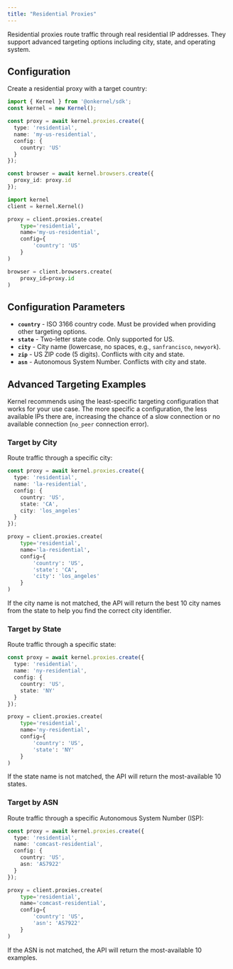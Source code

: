 ```yaml
---
title: "Residential Proxies"
---
```


Residential proxies route traffic through real residential IP addresses. They support advanced targeting options including city, state, and operating system.

## Configuration

Create a residential proxy with a target country:

<CodeGroup>

```typescript Typescript/Javascript
import { Kernel } from '@onkernel/sdk';
const kernel = new Kernel();

const proxy = await kernel.proxies.create({
  type: 'residential',
  name: 'my-us-residential',
  config: {
    country: 'US'
  }
});

const browser = await kernel.browsers.create({
  proxy_id: proxy.id
});
```

```Python Python
import kernel
client = kernel.Kernel()

proxy = client.proxies.create(
    type='residential',
    name='my-us-residential',
    config={
        'country': 'US'
    }
)

browser = client.browsers.create(
    proxy_id=proxy.id
)
```

</CodeGroup>

## Configuration Parameters

- **`country`** - ISO 3166 country code. Must be provided when providing other targeting options.
- **`state`** - Two-letter state code. Only supported for US.
- **`city`** - City name (lowercase, no spaces, e.g., `sanfrancisco`, `newyork`).
- **`zip`** - US ZIP code (5 digits). Conflicts with city and state.
- **`asn`** - Autonomous System Number. Conflicts with city and state.

## Advanced Targeting Examples

Kernel recommends using the least-specific targeting configuration that works for your use case. The more specific a configuration, the less available IPs there are, increasing the chance of a slow connection or no available connection (`no_peer` connection error).

### Target by City

Route traffic through a specific city:

<CodeGroup>

```typescript Typescript/Javascript
const proxy = await kernel.proxies.create({
  type: 'residential',
  name: 'la-residential',
  config: {
    country: 'US',
    state: 'CA',
    city: 'los_angeles'
  }
});
```

```Python Python
proxy = client.proxies.create(
    type='residential',
    name='la-residential',
    config={
        'country': 'US',
        'state': 'CA',
        'city': 'los_angeles'
    }
)
```

</CodeGroup>

<Note>
If the city name is not matched, the API will return the best 10 city names from the state to help you find the correct city identifier.
</Note>

### Target by State

Route traffic through a specific state:

<CodeGroup>

```typescript Typescript/Javascript
const proxy = await kernel.proxies.create({
  type: 'residential',
  name: 'ny-residential',
  config: {
    country: 'US',
    state: 'NY'
  }
});
```

```Python Python
proxy = client.proxies.create(
    type='residential',
    name='ny-residential',
    config={
        'country': 'US',
        'state': 'NY'
    }
)
```

<Note>
If the state name is not matched, the API will return the most-available 10 states.
</Note>


</CodeGroup>

### Target by ASN

Route traffic through a specific Autonomous System Number (ISP):

<CodeGroup>

```typescript Typescript/Javascript
const proxy = await kernel.proxies.create({
  type: 'residential',
  name: 'comcast-residential',
  config: {
    country: 'US',
    asn: 'AS7922'
  }
});
```

```Python Python
proxy = client.proxies.create(
    type='residential',
    name='comcast-residential',
    config={
        'country': 'US',
        'asn': 'AS7922'
    }
)
```

</CodeGroup>

<Note>
If the ASN is not matched, the API will return the most-available 10 examples.
</Note>
